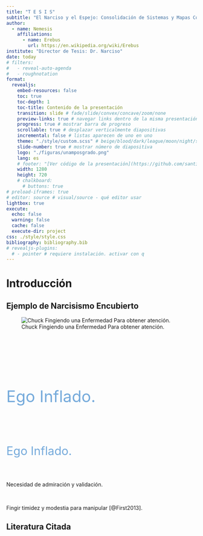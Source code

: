 ```yaml
---
title: "T E S I S"
subtitle: "El Narciso y el Espejo: Consolidación de Sistemas y Mapas Cognitivos en la Formación Hipocampal"
author:
  - name: Nemesis
    affiliations:
      - name: Erebus
        url: https://en.wikipedia.org/wiki/Erebus
institute: "Director de Tesis: Dr. Narciso"
date: today
# filters:
#   - reveal-auto-agenda
#   - roughnotation
format:
  revealjs:
    embed-resources: false
    toc: true
    toc-depth: 1
    toc-title: Contenido de la presentación
    transition: slide # fade/slide/convex/concave/zoom/none
    preview-links: true # navegar links dentro de la misma presentación (iframe)
    progress: true # mostrar barra de progreso
    scrollable: true # desplazar verticalmente diapositivas
    incremental: false # listas aparecen de uno en uno
    theme: "./style/custom.scss" # beige/blood/dark/league/moon/night/serif/simple/sky/solarized
    slide-number: true # mostrar número de diapositiva
    logo: "./figuras/unamposgrado.png"
    lang: es
    # footer: "[Ver código de la presentación](https://github.com/santi-rios/quarto-iframes/blob/main/index.qmd)"
    width: 1280
    height: 720 
    # chalkboard:
      # buttons: true
# preload-iframes: true
# editor: source # visual/source - qué editor usar
lightbox: true
execute:
  echo: false  
  warning: false
  cache: false
  execute-dir: project
css: ./style/style.css
bibliography: bibliography.bib
# revealjs-plugins:
  # - pointer # requiere instalación. activar con q
---
```




# Introducción


## Ejemplo de Narcisismo Encubierto

![Chuck Fingiendo una Enfermedad Para obtener atención.](./figuras/chuck.png)


##  {#unifies-extends-1 .centered data-menu-title="Narcisismo Encubierto" background-color="#0F1620" auto-animate="true"}

::: {style="margin-top: 150px; font-size: 3em; color: #75AADB;"}
Ego Inflado.
:::


##  {#unifies-extends-2 .centered data-menu-title="Narcisismo Encubierto" background-color="#0F1620" auto-animate="true"}

::: {style="margin-top: 100px; font-size: 2.2em; color: #75AADB"}
Ego Inflado.
:::

<br>

::: large
Necesidad de admiración y validación.
:::

<br>

::: {.fragment .fade-up .large fragment-index="2"}
Fingir timidez y modestia para manipular [@First2013].
:::



## Literatura Citada

::: {#refs}
:::